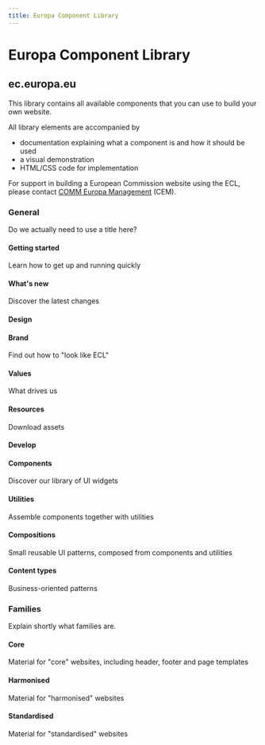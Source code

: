 ```yaml
---
title: Europa Component Library
---
```



# Europa Component Library

## ec.europa.eu

This library contains all available components that you can use to build your own website.

All library elements are accompanied by

- documentation explaining what a component is and how it should be used
- a visual demonstration
- HTML/CSS code for implementation

For support in building a European Commission website using the ECL, please contact [COMM Europa Management](mailto:Europamanagement@ec.europa.eu) (CEM).

### General

Do we actually need to use a title here?

<Row spacing="pt-l">
  <Col col="12 sm-6 lg-4" spacing="pv-m">
    <div
      style={{
        border: '1px solid #e3e3e3',
        flexGrow: 1,
        padding: '1rem',
      }}
    >
      <h4
        style={{
          font: 'normal normal 600 1.125rem/1.5rem Arial, sans-serif',
          color: '#404040',
        }}
      >
        Getting started
      </h4>
      <p>Learn how to get up and running quickly</p>
    </div>
  </Col>
  <Col col="12 sm-6 lg-4" spacing="pv-m">
    <div
      style={{
        border: '1px solid #e3e3e3',
        flexGrow: 1,
        padding: '1rem',
      }}
    >
      <h4
        style={{
          font: 'normal normal 600 1.125rem/1.5rem Arial, sans-serif',
          color: '#404040',
        }}
      >
        What's new
      </h4>
      <p>Discover the latest changes</p>
    </div>
  </Col>
</Row>

#### Design

<Row spacing="pt-l">
  <Col col="12 sm-6 lg-4" spacing="pv-m" style={{ display: 'flex' }}>
    <div
      style={{
        border: '1px solid #e3e3e3',
        flexGrow: 1,
        padding: '1rem',
      }}
    >
      <h4
        style={{
          font: 'normal normal 600 1.125rem/1.5rem Arial, sans-serif',
          color: '#404040',
        }}
      >
        Brand
      </h4>
      <p>Find out how to "look like ECL"</p>
    </div>
  </Col>
  <Col col="12 sm-6 lg-4" spacing="pv-m" style={{ display: 'flex' }}>
    <div
      style={{
        border: '1px solid #e3e3e3',
        flexGrow: 1,
        padding: '1rem',
      }}
    >
      <h4
        style={{
          font: 'normal normal 600 1.125rem/1.5rem Arial, sans-serif',
          color: '#404040',
        }}
      >
        Values
      </h4>
      <p>What drives us</p>
    </div>
  </Col>
  <Col col="12 sm-6 lg-4" spacing="pv-m" style={{ display: 'flex' }}>
    <div
      style={{
        border: '1px solid #e3e3e3',
        flexGrow: 1,
        padding: '1rem',
      }}
    >
      <h4
        style={{
          font: 'normal normal 600 1.125rem/1.5rem Arial, sans-serif',
          color: '#404040',
        }}
      >
        Resources
      </h4>
      <p>Download assets</p>
    </div>
  </Col>
</Row>

#### Develop

<Row spacing="pt-l">
  <Col col="12 sm-6 lg-4" spacing="pv-m" style={{ display: 'flex' }}>
    <div
      style={{
        border: '1px solid #e3e3e3',
        flexGrow: 1,
        padding: '1rem',
      }}
    >
      <h4
        style={{
          font: 'normal normal 600 1.125rem/1.5rem Arial, sans-serif',
          color: '#404040',
        }}
      >
        Components
      </h4>
      <p>Discover our library of UI widgets</p>
    </div>
  </Col>
  <Col col="12 sm-6 lg-4" spacing="pv-m" style={{ display: 'flex' }}>
    <div
      style={{
        border: '1px solid #e3e3e3',
        flexGrow: 1,
        padding: '1rem',
      }}
    >
      <h4
        style={{
          font: 'normal normal 600 1.125rem/1.5rem Arial, sans-serif',
          color: '#404040',
        }}
      >
        Utilities
      </h4>
      <p>Assemble components together with utilities</p>
    </div>
  </Col>
  <Col col="12 sm-6 lg-4" spacing="pv-m" style={{ display: 'flex' }}>
    <div
      style={{
        border: '1px solid #e3e3e3',
        flexGrow: 1,
        padding: '1rem',
      }}
    >
      <h4
        style={{
          font: 'normal normal 600 1.125rem/1.5rem Arial, sans-serif',
          color: '#404040',
        }}
      >
        Compositions
      </h4>
      <p>Small reusable UI patterns, composed from components and utilities</p>
    </div>
  </Col>
  <Col col="12 sm-6 lg-4" spacing="pv-m">
    <div
      style={{
        border: '1px solid #e3e3e3',
        flexGrow: 1,
        padding: '1rem',
      }}
    >
      <h4
        style={{
          font: 'normal normal 600 1.125rem/1.5rem Arial, sans-serif',
          color: '#404040',
        }}
      >
        Content types
      </h4>
      <p>Business-oriented patterns</p>
    </div>
  </Col>
</Row>

### Families

Explain shortly what families are.

<Row spacing="pv-m">
  <Col col="12 sm-6 lg-4" spacing="pv-m" style={{ display: 'flex' }}>
    <div
      style={{
        border: '1px solid #e3e3e3',
        flexGrow: 1,
        padding: '1rem',
      }}
    >
      <h4
        style={{
          font: 'normal normal 600 1.125rem/1.5rem Arial, sans-serif',
          color: '#404040',
        }}
      >
        Core
      </h4>
      <p>
        Material for "core" websites, including header, footer and page
        templates
      </p>
    </div>
  </Col>
  <Col col="12 sm-6 lg-4" spacing="pv-m" style={{ display: 'flex' }}>
    <div
      style={{
        border: '1px solid #e3e3e3',
        flexGrow: 1,
        padding: '1rem',
      }}
    >
      <h4
        style={{
          font: 'normal normal 600 1.125rem/1.5rem Arial, sans-serif',
          color: '#404040',
        }}
      >
        Harmonised
      </h4>
      <p>Material for "harmonised" websites</p>
    </div>
  </Col>
  <Col col="12 sm-6 lg-4" spacing="pv-m" style={{ display: 'flex' }}>
    <div
      style={{
        border: '1px solid #e3e3e3',
        flexGrow: 1,
        padding: '1rem',
      }}
    >
      <h4
        style={{
          font: 'normal normal 600 1.125rem/1.5rem Arial, sans-serif',
          color: '#404040',
        }}
      >
        Standardised
      </h4>
      <p>Material for "standardised" websites</p>
    </div>
  </Col>
</Row>

